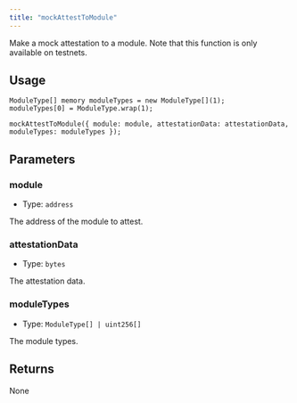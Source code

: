 ```yaml
---
title: "mockAttestToModule"
---
```


Make a mock attestation to a module. Note that this function is only available on testnets.

## Usage

```solidity
ModuleType[] memory moduleTypes = new ModuleType[](1);
moduleTypes[0] = ModuleType.wrap(1);

mockAttestToModule({ module: module, attestationData: attestationData, moduleTypes: moduleTypes });
```

## Parameters

### module

- Type: `address`

The address of the module to attest.

### attestationData

- Type: `bytes`

The attestation data.

### moduleTypes

- Type: `ModuleType[] | uint256[]`

The module types.

## Returns

None
